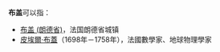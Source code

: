 '''布盖'''可以指：

*[[布盖_(朗德省)|布盖 (朗德省)]]，法国朗德省城镇
*[[皮埃爾·布蓋|皮埃爾·布蓋]]（1698年－1758年），法國數學家、地球物理學家

{{Disambig|Cat=二字消歧义}}